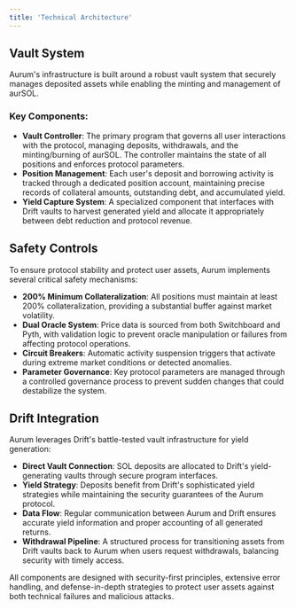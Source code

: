 ```yaml
---
title: 'Technical Architecture'
---
```


## Vault System

Aurum's infrastructure is built around a robust vault system that securely manages deposited assets while enabling the minting and management of aurSOL.

### Key Components:

- **Vault Controller**: The primary program that governs all user interactions with the protocol, managing deposits, withdrawals, and the minting/burning of aurSOL. The controller maintains the state of all positions and enforces protocol parameters.
- **Position Management**: Each user's deposit and borrowing activity is tracked through a dedicated position account, maintaining precise records of collateral amounts, outstanding debt, and accumulated yield.
- **Yield Capture System**: A specialized component that interfaces with Drift vaults to harvest generated yield and allocate it appropriately between debt reduction and protocol revenue.

## Safety Controls

To ensure protocol stability and protect user assets, Aurum implements several critical safety mechanisms:

- **200% Minimum Collateralization**: All positions must maintain at least 200% collateralization, providing a substantial buffer against market volatility.
- **Dual Oracle System**: Price data is sourced from both Switchboard and Pyth, with validation logic to prevent oracle manipulation or failures from affecting protocol operations.
- **Circuit Breakers**: Automatic activity suspension triggers that activate during extreme market conditions or detected anomalies.
- **Parameter Governance**: Key protocol parameters are managed through a controlled governance process to prevent sudden changes that could destabilize the system.

## Drift Integration

Aurum leverages Drift's battle-tested vault infrastructure for yield generation:

- **Direct Vault Connection**: SOL deposits are allocated to Drift's yield-generating vaults through secure program interfaces.
- **Yield Strategy**: Deposits benefit from Drift's sophisticated yield strategies while maintaining the security guarantees of the Aurum protocol.
- **Data Flow**: Regular communication between Aurum and Drift ensures accurate yield information and proper accounting of all generated returns.
- **Withdrawal Pipeline**: A structured process for transitioning assets from Drift vaults back to Aurum when users request withdrawals, balancing security with timely access.

All components are designed with security-first principles, extensive error handling, and defense-in-depth strategies to protect user assets against both technical failures and malicious attacks.
